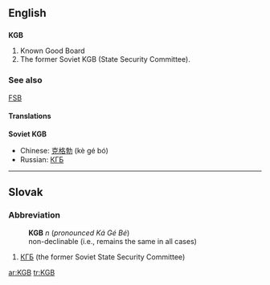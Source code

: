 ==English==
{{wikipedia}}
==={{initialism}}===
'''KGB'''
# Known Good Board
# The former Soviet KGB (State Security Committee).

===See also===
[[FSB]]

====Translations====
'''Soviet KGB'''
*Chinese: [[克格勃]] (kè gé bó)
*Russian: [[КГБ]]

----

==Slovak==
===Abbreviation===
:'''KGB''' ''n'' (''pronounced Ká Gé Bé'')
:non-declinable (i.e., remains the same in all cases)
# [[КГБ]] (the former Soviet State Security Committee)

[[ar:KGB]]
[[tr:KGB]]